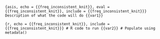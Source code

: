 ```{asis, echo = {{freq_inconsistent_knit}}, eval = {{freq_inconsistent_knit}}, include = {{freq_inconsistent_knit}}}
Description of what the code will do {{var1}}
```

```{r, echo = {{freq_inconsistent_knit}}, include = {{freq_inconsistent_knit}}}
# R code to run {{var2}}
# Populate using metadata()
```
